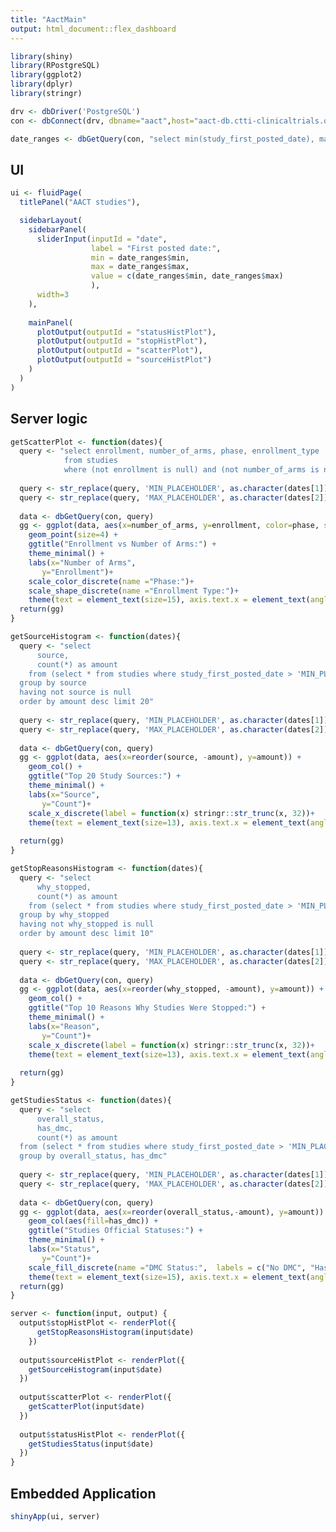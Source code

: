 ```yaml
---
title: "AactMain"
output: html_document::flex_dashboard
---
```


```r
library(shiny)
library(RPostgreSQL)
library(ggplot2)
library(dplyr)
library(stringr)
```

```r
drv <- dbDriver('PostgreSQL')
con <- dbConnect(drv, dbname="aact",host="aact-db.ctti-clinicaltrials.org", port=5432, user="emilia123", password="Penguin123!")
```


```r
date_ranges <- dbGetQuery(con, "select min(study_first_posted_date), max(study_first_posted_date) from studies")
```


## UI

```r
ui <- fluidPage(
  titlePanel("AACT studies"),

  sidebarLayout(
    sidebarPanel(
      sliderInput(inputId = "date",
                  label = "First posted date:",
                  min = date_ranges$min,
                  max = date_ranges$max,
                  value = c(date_ranges$min, date_ranges$max)
                  ),
      width=3
    ),
    
    mainPanel(
      plotOutput(outputId = "statusHistPlot"),
      plotOutput(outputId = "stopHistPlot"),
      plotOutput(outputId = "scatterPlot"),
      plotOutput(outputId = "sourceHistPlot")
    )
  )
)
```


## Server logic

```r
getScatterPlot <- function(dates){
  query <- "select enrollment, number_of_arms, phase, enrollment_type
            from studies
            where (not enrollment is null) and (not number_of_arms is null) and (phase!='N/A') and enrollment_type!='N/A' and study_first_posted_date > 'MIN_PLACEHOLDER' and study_first_posted_date < 'MAX_PLACEHOLDER' limit 2500"
  
  query <- str_replace(query, 'MIN_PLACEHOLDER', as.character(dates[1]))
  query <- str_replace(query, 'MAX_PLACEHOLDER', as.character(dates[2]))
  
  data <- dbGetQuery(con, query)
  gg <- ggplot(data, aes(x=number_of_arms, y=enrollment, color=phase, shape=enrollment_type))+
    geom_point(size=4) + 
    ggtitle("Enrollment vs Number of Arms:") +
    theme_minimal() +
    labs(x="Number of Arms", 
       y="Enrollment")+
    scale_color_discrete(name ="Phase:")+
    scale_shape_discrete(name ="Enrollment Type:")+
    theme(text = element_text(size=15), axis.text.x = element_text(angle = 60, hjust = 1))
  return(gg)
}
```


```r
getSourceHistogram <- function(dates){
  query <- "select 
	  source,
	  count(*) as amount
    from (select * from studies where study_first_posted_date > 'MIN_PLACEHOLDER' and study_first_posted_date < 'MAX_PLACEHOLDER') filtered
  group by source
  having not source is null
  order by amount desc limit 20"
  
  query <- str_replace(query, 'MIN_PLACEHOLDER', as.character(dates[1]))
  query <- str_replace(query, 'MAX_PLACEHOLDER', as.character(dates[2]))
  
  data <- dbGetQuery(con, query)
  gg <- ggplot(data, aes(x=reorder(source, -amount), y=amount)) +
    geom_col() +
    ggtitle("Top 20 Study Sources:") +
    theme_minimal() +
    labs(x="Source", 
       y="Count")+
    scale_x_discrete(label = function(x) stringr::str_trunc(x, 32))+
    theme(text = element_text(size=13), axis.text.x = element_text(angle = 60, hjust = 1))
  
  return(gg)
}

```


```r
getStopReasonsHistogram <- function(dates){
  query <- "select 
	  why_stopped,
	  count(*) as amount
    from (select * from studies where study_first_posted_date > 'MIN_PLACEHOLDER' and study_first_posted_date < 'MAX_PLACEHOLDER') filtered
  group by why_stopped
  having not why_stopped is null
  order by amount desc limit 10"
  
  query <- str_replace(query, 'MIN_PLACEHOLDER', as.character(dates[1]))
  query <- str_replace(query, 'MAX_PLACEHOLDER', as.character(dates[2]))
  
  data <- dbGetQuery(con, query)
  gg <- ggplot(data, aes(x=reorder(why_stopped, -amount), y=amount)) +
    geom_col() + 
    ggtitle("Top 10 Reasons Why Studies Were Stopped:") +
    theme_minimal() +
    labs(x="Reason", 
       y="Count")+
    scale_x_discrete(label = function(x) stringr::str_trunc(x, 32))+
    theme(text = element_text(size=13), axis.text.x = element_text(angle = 60, hjust = 1))
  
  return(gg)
}
```

```r
getStudiesStatus <- function(dates){
  query <- "select 
	  overall_status,
	  has_dmc,
	  count(*) as amount
  from (select * from studies where study_first_posted_date > 'MIN_PLACEHOLDER' and study_first_posted_date < 'MAX_PLACEHOLDER') filtered
  group by overall_status, has_dmc"
  
  query <- str_replace(query, 'MIN_PLACEHOLDER', as.character(dates[1]))
  query <- str_replace(query, 'MAX_PLACEHOLDER', as.character(dates[2]))
  
  data <- dbGetQuery(con, query)
  gg <- ggplot(data, aes(x=reorder(overall_status,-amount), y=amount)) +
    geom_col(aes(fill=has_dmc)) + 
    ggtitle("Studies Official Statuses:") +
    theme_minimal() +
    labs(x="Status", 
       y="Count")+
    scale_fill_discrete(name ="DMC Status:",  labels = c("No DMC", "Has DMC", "No Info"))+
    theme(text = element_text(size=15), axis.text.x = element_text(angle = 60, hjust = 1))
  return(gg)
}
```

```r
server <- function(input, output) {
  output$stopHistPlot <- renderPlot({
      getStopReasonsHistogram(input$date)
    })
  
  output$sourceHistPlot <- renderPlot({
    getSourceHistogram(input$date)
  })
  
  output$scatterPlot <- renderPlot({
    getScatterPlot(input$date)
  })
  
  output$statusHistPlot <- renderPlot({
    getStudiesStatus(input$date)
  })
}
```

## Embedded Application

```r
shinyApp(ui, server)
```


